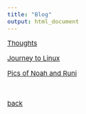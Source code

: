 ```yaml
---
title: "Blog"
output: html_document
---
```


<style type="text/css">

body, td {
   font-size: 15px;
}
pre {
  font-size: 15px
}
</style>

[Thoughts](./thoughts/thoughts.html)

[Journey to Linux](./linux/linux.html)

[Pics of Noah and Runi](./pic.html)


&nbsp;&nbsp;

[back](../index.html)